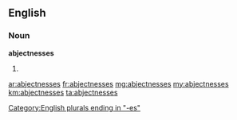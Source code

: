 ==English==

===Noun===
'''abjectnesses'''

# {{plural of|[[abjectness]]}}

[[Category:English plurals ending in "-es"]]

[[ar:abjectnesses]]
[[fr:abjectnesses]]
[[mg:abjectnesses]]
[[my:abjectnesses]]
[[km:abjectnesses]]
[[ta:abjectnesses]]